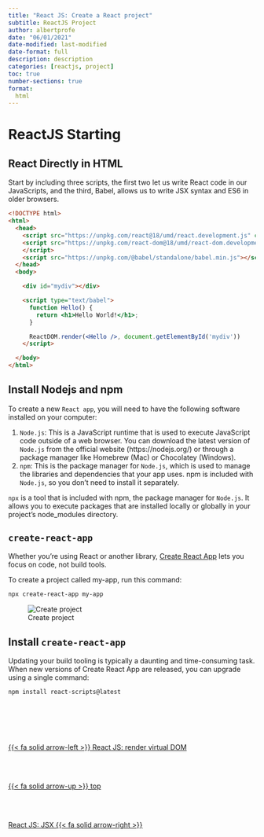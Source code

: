 ```yaml
---
title: "React JS: Create a React project"
subtitle: ReactJS Project
author: albertprofe
date: "06/01/2021"
date-modified: last-modified
date-format: full
description: description
categories: [reactjs, project]
toc: true
number-sections: true
format:
  html
---
```


# ReactJS Starting

## React Directly in HTML

Start by including three scripts, the first two let us write React code in our JavaScripts, and the third, Babel, allows us to write JSX syntax and ES6 in older browsers.

``` html
<!DOCTYPE html>
<html>
  <head>
    <script src="https://unpkg.com/react@18/umd/react.development.js" crossorigin></script>
    <script src="https://unpkg.com/react-dom@18/umd/react-dom.development.js" crossorigin>
    </script>
    <script src="https://unpkg.com/@babel/standalone/babel.min.js"></script>
  </head>
  <body>

    <div id="mydiv"></div>

    <script type="text/babel">
      function Hello() {
        return <h1>Hello World!</h1>;
      }

      ReactDOM.render(<Hello />, document.getElementById('mydiv'))
    </script>

  </body>
</html>

```

## Install Nodejs and npm

To create a new ``React app``, you will need to have the following software installed on your computer:

1. ``Node.js``: This is a JavaScript runtime that is used to execute JavaScript code outside of a web browser. You can download the latest version of ``Node.js`` from the official website (https://nodejs.org/) or through a package manager like Homebrew (Mac) or Chocolatey (Windows).
2. ``npm``: This is the package manager for ``Node.js``, which is used to manage the libraries and dependencies that your app uses. npm is included with ``Node.js``, so you don't need to install it separately.

::: {.callout-tip}
``npx`` is a tool that is included with npm, the package manager for ``Node.js``. It allows you to execute packages that are installed locally or globally in your project's node_modules directory.
:::

## `create-react-app`

Whether you’re using React or another library, [Create React App](https://create-react-app.dev/){.external} lets you focus on code, not build tools.

To create a project called my-app, run this command:

``` bash
npx create-react-app my-app
```
![Create project](/images/reactjs/createproject.svg)

## Install `create-react-app`

Updating your build tooling is typically a daunting and time-consuming task. When new versions of Create React App are released, you can upgrade using a single command:

``` bash
npm install react-scripts@latest
```

<!--- navLinks -->
<br><br>
<div class=row>
<br>
<div class='column left previous'>
<br>
[{{< fa solid arrow-left >}} React JS: render virtual DOM](/reactjs/reactjs-what-render-dom.qmd)
<br>
</div>
<br>
<div class='column center'>
<br>
[{{< fa solid arrow-up >}} top](#top)
<br>
</div>
<br>
<div class='column right next'>
<br>
[React JS: JSX  {{< fa solid arrow-right >}}](/reactjs/reactjs-what-jsx.qmd)
<br>
</div>
<br>
</div>
